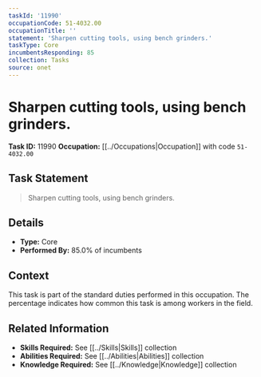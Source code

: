 ```yaml
---
taskId: '11990'
occupationCode: 51-4032.00
occupationTitle: ''
statement: 'Sharpen cutting tools, using bench grinders.'
taskType: Core
incumbentsResponding: 85
collection: Tasks
source: onet
---
```

# Sharpen cutting tools, using bench grinders.

**Task ID:** 11990
**Occupation:** [[../Occupations|Occupation]] with code `51-4032.00`

## Task Statement

> Sharpen cutting tools, using bench grinders.

## Details

- **Type:** Core
- **Performed By:** 85.0% of incumbents

## Context

This task is part of the standard duties performed in this occupation. The percentage indicates how common this task is among workers in the field.

## Related Information

- **Skills Required:** See [[../Skills|Skills]] collection
- **Abilities Required:** See [[../Abilities|Abilities]] collection
- **Knowledge Required:** See [[../Knowledge|Knowledge]] collection
